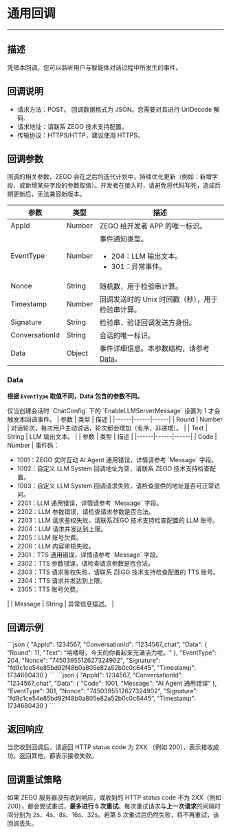 
# 通用回调

- - -

## 描述

凭借本回调，您可以监听用户与智能体对话过程中所发生的事件。

## 回调说明

- 请求方法：POST。
    <Note title="说明">回调数据格式为 JSON。您需要对其进行 UrlDecode 解码.</Note>
- 请求地址：请联系 ZEGO 技术支持配置。
- 传输协议：HTTPS/HTTP，建议使用 HTTPS。

## 回调参数

<Note title="说明">回调的相关参数，ZEGO 会在之后的迭代计划中，持续优化更新（例如：新增字段、或新增某些字段的参数取值）。开发者在接入时，请避免将代码写死，造成后期更新后，无法兼容新版本。</Note>

| 参数 | 类型 | 描述 |
|------|------|------|
| AppId | Number | ZEGO 给开发者 APP 的唯一标识。 |
| EventType | Number | 事件通知类型。<ul><li>204：LLM 输出文本。</li><li>301：异常事件。</li></ul> |
| Nonce | String | 随机数，用于检验串计算。 |
| Timestamp | Number | 回调发送时的 Unix 时间戳（秒），用于检验串计算。 |
| Signature | String | 检验串，验证回调发送方身份。 |
| ConversationId | String | 会话的唯一标识。 |
| Data | Object | 事件详细信息。本参数结构，请参考 [Data](#data)。 |

### Data

**根据 `EventType` 取值不同，Data 包含的参数不同。**

<Tabs>
<Tab title="204">
<Note title="说明">仅当创建会话时 `ChatConfig` 下的 `EnableLLMServerMessage` 设置为 1 才会触发本回调事件。</Note>
| 参数 | 类型 | 描述 |
|------|------|------|
| Round | Number | 对话轮次，每次用户主动说话，轮次都会增加（有序，非递增）。 |
| Text | String | LLM 输出文本。 |
</Tab>
<Tab title="301">
| 参数 | 类型 | 描述 |
|------|------|------|
| Code | Number | 事件码：<ul><li>1001：ZEGO 实时互动 AI Agent 通用错误，详情请参考 `Message` 字段。</li><li>1002：自定义 LLM System 回调地址为空，请联系 ZEGO 技术支持检查配置。</li><li>1003：自定义 LLM System 回调请求失败，请检查提供的地址是否可正常访问。</li><li>2201：LLM 通用错误，详情请参考 `Message` 字段。</li><li>2202：LLM 参数错误，请检查请求参数是否合法。</li><li>2203：LLM 请求鉴权失败，请联系ZEGO 技术支持检查配置的 LLM 账号。</li><li>2204：LLM 请求并发达到上限。</li><li>2205：LLM 账号欠费。</li><li>2206：LLM 内容审核失败。</li><li>2301：TTS 通用错误，详情请参考 `Message` 字段。</li><li>2302：TTS 参数错误，请检查请求参数是否合法。</li><li>2303：TTS 请求鉴权失败，请联系 ZEGO 技术支持检查配置的 TTS 账号。</li><li>2304：TTS 请求并发达到上限。</li><li>2305：TTS 账号欠费。</li></ul> |
| Message | String | 异常信息描述。 |
</Tab>
</Tabs>

## 回调示例

<Tabs>
<Tab title="EventType 为 204">
```json
{
    "AppId": 1234567,
    "ConversationId": "1234567_chat",
    "Data": {
        "Round": 11,
        "Text": "哈喽呀，今天的你看起来充满活力呢。"
    },
    "EventType": 204,
    "Nonce": "7450395512627324902",
    "Signature": "fd9c1ce54e85bd92f48b0a805e82a52b0c0c6445",
    "Timestamp": 1734680430
}
```
</Tab>
<Tab title="EventType 为 301">
```json
{
    "AppId": 1234567,
    "ConversationId": "1234567_chat",
    "Data": {
        "Code": 1001,
        "Message": "AI Agent 通用错误"
    },
    "EventType": 301,
    "Nonce": "7450395512627324902",
    "Signature": "fd9c1ce54e85bd92f48b0a805e82a52b0c0c6445",
    "Timestamp": 1734680430
}
```
</Tab>
</Tabs>

## 返回响应

当您收到回调后，请返回 HTTP status code 为 2XX （例如 200），表示接收成功。返回其他，都表示接收失败。

## 回调重试策略

如果 ZEGO 服务器没有收到响应，或收到的 HTTP status code 不为 2XX（例如 200），都会尝试重试，**最多进行 5 次重试**。每次重试请求与**上一次请求**的间隔时间分别为 2s、4s、8s、16s、32s。若第 5 次重试后仍然失败，将不再重试，该回调丢失。
